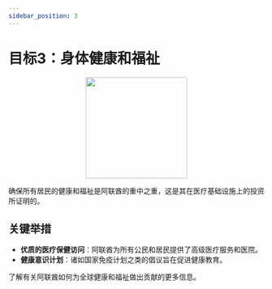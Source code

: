 ```yaml
---
sidebar_position: 3
---
```


# 目标3：身体健康和福祉

<p align="center"><img src="https://www.un.org/sustainabledevelopment/wp-content/uploads/2019/08/E-Goal-03-1024x1024.png" width="200" height="200"/></p>

确保所有居民的健康和福祉是阿联酋的重中之重，这是其在医疗基础设施上的投资所证明的。
## 关键举措

-  **优质的医疗保健访问**：阿联酋为所有公民和居民提供了高级医疗服务和医院。
-  **健康意识计划**：诸如国家免疫计划之类的倡议旨在促进健康教育。

了解有关阿联酋如何为全球健康和福祉做出贡献的更多信息。